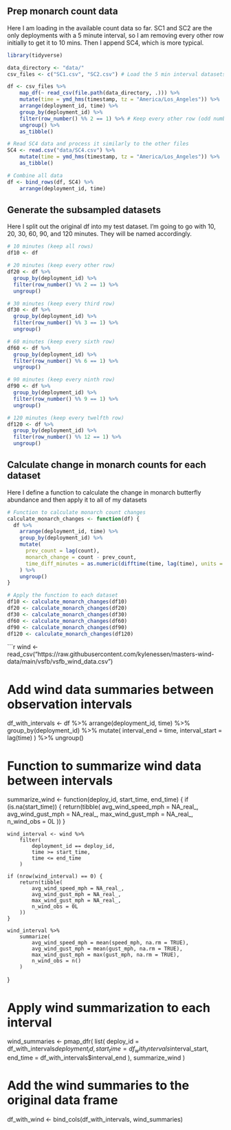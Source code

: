 
## Prep monarch count data
Here I am loading in the available count data so far. SC1 and SC2 are the only deployments with a 5 minute interval, so I am removing every other row initially to get it to 10 mins. Then I append SC4, which is more typical. 
```r
library(tidyverse)

data_directory <- "data/"
csv_files <- c("SC1.csv", "SC2.csv") # Load the 5 min interval datasets

df <- csv_files %>%
    map_df(~ read_csv(file.path(data_directory, .))) %>%
    mutate(time = ymd_hms(timestamp, tz = "America/Los_Angeles")) %>%
    arrange(deployment_id, time) %>%
    group_by(deployment_id) %>%
    filter(row_number() %% 2 == 1) %>% # Keep every other row (odd numbered rows)
    ungroup() %>%
    as_tibble()

# Read SC4 data and process it similarly to the other files
SC4 <- read.csv("data/SC4.csv") %>%
    mutate(time = ymd_hms(timestamp, tz = "America/Los_Angeles")) %>%
    as_tibble()

# Combine all data
df <- bind_rows(df, SC4) %>%
    arrange(deployment_id, time)
```
## Generate the subsampled datasets
Here I split out the original df into my test dataset. I'm going to go with 10, 20, 30, 60, 90, and 120 minutes. They will be named accordingly. 

```r
# 10 minutes (keep all rows)
df10 <- df

# 20 minutes (keep every other row)
df20 <- df %>%
  group_by(deployment_id) %>%
  filter(row_number() %% 2 == 1) %>%
  ungroup()

# 30 minutes (keep every third row)
df30 <- df %>%
  group_by(deployment_id) %>%
  filter(row_number() %% 3 == 1) %>%
  ungroup()

# 60 minutes (keep every sixth row)
df60 <- df %>%
  group_by(deployment_id) %>%
  filter(row_number() %% 6 == 1) %>%
  ungroup()

# 90 minutes (keep every ninth row)
df90 <- df %>%
  group_by(deployment_id) %>%
  filter(row_number() %% 9 == 1) %>%
  ungroup()

# 120 minutes (keep every twelfth row)
df120 <- df %>%
  group_by(deployment_id) %>%
  filter(row_number() %% 12 == 1) %>%
  ungroup()
```

## Calculate change in monarch counts for each dataset
Here I define a function to calculate the change in monarch butterfly abundance and then apply it to all of my datasets

```r
# Function to calculate monarch count changes
calculate_monarch_changes <- function(df) {
  df %>%
    arrange(deployment_id, time) %>%
    group_by(deployment_id) %>%
    mutate(
      prev_count = lag(count),
      monarch_change = count - prev_count,
      time_diff_minutes = as.numeric(difftime(time, lag(time), units = "mins"))
    ) %>%
    ungroup()
}

# Apply the function to each dataset
df10 <- calculate_monarch_changes(df10)
df20 <- calculate_monarch_changes(df20)
df30 <- calculate_monarch_changes(df30)
df60 <- calculate_monarch_changes(df60)
df90 <- calculate_monarch_changes(df90)
df120 <- calculate_monarch_changes(df120)
```



```r
wind <- read_csv("https://raw.githubusercontent.com/kylenessen/masters-wind-data/main/vsfb/vsfb_wind_data.csv")

# Add wind data summaries between observation intervals
df_with_intervals <- df %>%
    arrange(deployment_id, time) %>%
    group_by(deployment_id) %>%
    mutate(
        interval_end = time,
        interval_start = lag(time)
    ) %>%
    ungroup()

# Function to summarize wind data between intervals
summarize_wind <- function(deploy_id, start_time, end_time) {
    if (is.na(start_time)) {
        return(tibble(
            avg_wind_speed_mph = NA_real_,
            avg_wind_gust_mph = NA_real_,
            max_wind_gust_mph = NA_real_,
            n_wind_obs = 0L
        ))
    }

    wind_interval <- wind %>%
        filter(
            deployment_id == deploy_id,
            time >= start_time,
            time <= end_time
        )

    if (nrow(wind_interval) == 0) {
        return(tibble(
            avg_wind_speed_mph = NA_real_,
            avg_wind_gust_mph = NA_real_,
            max_wind_gust_mph = NA_real_,
            n_wind_obs = 0L
        ))
    }

    wind_interval %>%
        summarize(
            avg_wind_speed_mph = mean(speed_mph, na.rm = TRUE),
            avg_wind_gust_mph = mean(gust_mph, na.rm = TRUE),
            max_wind_gust_mph = max(gust_mph, na.rm = TRUE),
            n_wind_obs = n()
        )
}

# Apply wind summarization to each interval
wind_summaries <- pmap_dfr(
    list(
        deploy_id = df_with_intervals$deployment_id,
        start_time = df_with_intervals$interval_start,
        end_time = df_with_intervals$interval_end
    ),
    summarize_wind
)

# Add the wind summaries to the original data frame
df_with_wind <- bind_cols(df_with_intervals, wind_summaries)


